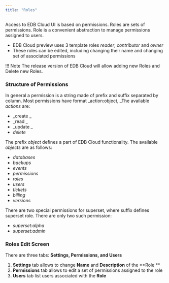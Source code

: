 ```yaml
---
title: "Roles"
---
```


Access to EDB Cloud UI  is based on permissions. Roles are sets of permissions. Role is a convenient abstraction to manage permissions assigned to users.

* EDB Cloud preview uses  3 template roles _reader_, _contributor_ and _owner_
* These roles can be edited, including changing their name and changing set of associated permissions

!!! Note
    The release version of EDB Cloud will allow adding new Roles and Delete new Roles.


### Structure of Permissions

In general a permission is a string made of prefix and suffix separated by column. Most permissions have format _action:object,  _The available _actions_ are:



* _create _
* _read  _
* _update _
* _delete_

The prefix _object_  defines a part of  EDB Cloud functionality. The available _objects_ are as follows:



* _databases_
* _backups_
* _events_
* _permissions_
* _roles_
* _users_
* _tickets_
* _billing_
* _versions_

There are two special permissions for superset, where suffix defines superset role. There are only two such permission:

* _superset:alpha_
* _superset:admin_

### Roles Edit Screen

There are three tabs: **Settings, Permissions, **and** Users**

1. **Settings** tab allows to change **Name** and **Description** of the **Role **
2. **Permissions** tab allows to edit a set of permissions assigned to the role
3. **Users** tab list users associated with the **Role**
